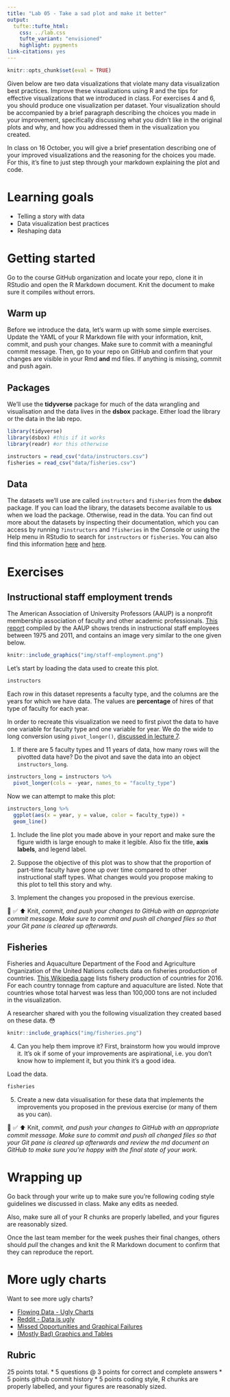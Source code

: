 ```yaml
---
title: "Lab 05 - Take a sad plot and make it better"
output: 
  tufte::tufte_html:
    css: ../lab.css
    tufte_variant: "envisioned"
    highlight: pygments
link-citations: yes
---
```


```r
knitr::opts_chunk$set(eval = TRUE)
```

Given below are two data visualizations that violate many data visualization best practices.
Improve these visualizations using R and the tips for effective visualizations that we introduced in class.
For exercises 4 and 6, you should produce one visualization per dataset.
Your visualization should be accompanied by a brief paragraph describing the choices you made in your improvement, specifically discussing what you didn't like in the original plots and why, and how you addressed them in the visualization you created.

In class on 16 October, you will give a brief presentation describing one of your improved visualizations and the reasoning for the choices you made.  For this, it's fine to just step through your markdown explaining the plot and code.

# Learning goals

-   Telling a story with data
-   Data visualization best practices
-   Reshaping data

# Getting started

Go to the course GitHub organization and locate your repo, clone it in RStudio and open the R Markdown document.
Knit the document to make sure it compiles without errors.

## Warm up

Before we introduce the data, let's warm up with some simple exercises.
Update the YAML of your R Markdown file with your information, knit, commit, and push your changes.
Make sure to commit with a meaningful commit message.
Then, go to your repo on GitHub and confirm that your changes are visible in your Rmd **and** md files.
If anything is missing, commit and push again.

## Packages

We'll use the **tidyverse** package for much of the data wrangling and visualisation and the data lives in the **dsbox** package.
Either load the library or the data in the lab repo.

```r
library(tidyverse) 
library(dsbox) #this if it works
library(readr) #or this otherwise

instructors = read_csv("data/instructors.csv")
fisheries = read_csv("data/fisheries.csv")
```

## Data

The datasets we'll use are called `instructors` and `fisheries` from the **dsbox** package.
If you can load the library, the datasets become available to us when we load the package. Otherwise, read in the data.
You can find out more about the datasets by inspecting their documentation, which you can access by running `?instructors` and `?fisheries` in the Console or using the Help menu in RStudio to search for `instructors` or `fisheries`.
You can also find this information [here](https://rstudio-education.github.io/dsbox/reference/instructors.html) and [here](https://rstudio-education.github.io/dsbox/reference/fisheries.html).

# Exercises

## Instructional staff employment trends

The American Association of University Professors (AAUP) is a nonprofit membership association of faculty and other academic professionals.
[This report](https://www.aaup.org/sites/default/files/files/AAUP_Report_InstrStaff-75-11_apr2013.pdf) compiled by the AAUP shows trends in instructional staff employees between 1975 and 2011, and contains an image very similar to the one given below.

```r
knitr::include_graphics("img/staff-employment.png")
```

Let's start by loading the data used to create this plot.

```r
instructors
```

Each row in this dataset represents a faculty type, and the columns are the years for which we have data.
The values are **percentage** of hires of that type of faculty for each year.

In order to recreate this visualization we need to first pivot the data to have one variable for faculty type and one variable for year. We do the wide to long conversion using `pivot_longer()`, [discussed in lecture 7](https://bst-urmc.github.io/bst430-fall2022-site/lecture/l05a-reshape-merge.html#7).

1. If there are 5 faculty types and 11 years of data, how many rows will the pivotted data have?  Do the pivot and save the data into an object `instructors_long`.

```r
instructors_long = instructors %>%
  pivot_longer(cols = -year, names_to = "faculty_type")
```

Now we can attempt to make this plot:

```r
instructors_long %>%
  ggplot(aes(x = year, y = value, color = faculty_type)) +
  geom_line()
```

<!-- Note that this results in a message as well as an unexpected plot. -->
<!-- The message is saying that there is only one observation for each faculty type year combination. -->
<!-- We can fix this using the `group` aesthetic following. -->

<!-- ```{r fig.width = 10, fig.fullwidth = TRUE} -->
<!-- instructors_long %>% -->
<!--   ggplot(aes(x = year, y = value, group = faculty_type, color = faculty_type)) + -->
<!--   geom_line() -->
<!-- ``` -->

1.  Include the line plot you made above in your report and make sure the figure width is large enough to make it legible.
    Also fix the title, **axis labels**, and legend label.

2.  Suppose the objective of this plot was to show that the proportion of part-time faculty have gone up over time compared to other instructional staff types.
    What changes would you propose making to this plot to tell this story and why.

3.  Implement the changes you proposed in the previous exercise.

🧶 ✅ ⬆️ Knit, *commit, and push your changes to GitHub with an appropriate commit message. Make sure to commit and push all changed files so that your Git pane is cleared up afterwards.*

## Fisheries

Fisheries and Aquaculture Department of the Food and Agriculture Organization of the United Nations collects data on fisheries production of countries.
[This Wikipedia page](https://en.wikipedia.org/wiki/Fishing_industry_by_country) lists fishery production of countries for 2016.
For each country tonnage from capture and aquaculture are listed.
Note that countries whose total harvest was less than 100,000 tons are not included in the visualization.

A researcher shared with you the following visualization they created based on these data.
😳

```r
knitr::include_graphics("img/fisheries.png")
```

4.  Can you help them improve it? First, brainstorm how you would improve it. It's ok if some of your improvements are aspirational, i.e. you don't know how to implement it, but you think it's a good idea.

Load the data.

```r
fisheries
```

5.  Create a new data visualisation for these data that implements the improvements you proposed in the previous exercise (or many of them as you can).

🧶 ✅ ⬆️ Knit, *commit, and push your changes to GitHub with an appropriate commit message. Make sure to commit and push all changed files so that your Git pane is cleared up afterwards and review the md document on GitHub to make sure you're happy with the final state of your work.*

# Wrapping up

Go back through your write up to make sure you're following coding style guidelines we discussed in class.
Make any edits as needed.

Also, make sure all of your R chunks are properly labelled, and your figures are reasonably sized.

Once the last team member for the week pushes their final changes, others should *pull* the changes and knit the R Markdown document to confirm that they can reproduce the report.

# More ugly charts

Want to see more ugly charts?

-   [Flowing Data - Ugly Charts](https://flowingdata.com/category/visualization/ugly-visualization/)
-   [Reddit - Data is ugly](https://www.reddit.com/r/dataisugly/)
-   [Missed Opportunities and Graphical Failures](http://www.datavis.ca/gallery/missed.php)
-   [(Mostly Bad) Graphics and Tables](http://users.stat.umn.edu/~rend0020/Teaching/STAT8801-resources/graphics/index.html)


## Rubric

25 points total.
*  5 questions @ 3 points for correct and complete answers
*  5 points github commit history
*  5 points coding style, R chunks are properly labelled, and your figures are reasonably sized.
